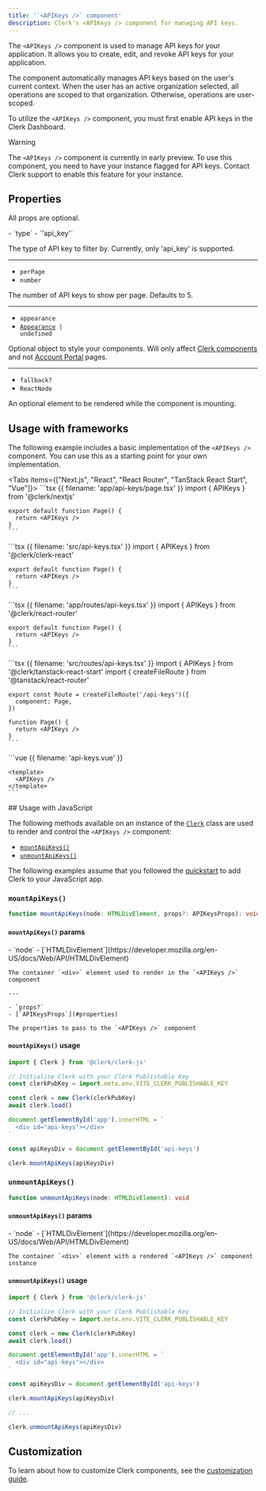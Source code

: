 ```yaml
---
title: '`<APIKeys />` component'
description: Clerk's <APIKeys /> component for managing API keys.
---
```


The `<APIKeys />` component is used to manage API keys for your application. It allows you to create, edit, and revoke API keys for your application.

The component automatically manages API keys based on the user's current context. When the user has an active organization selected, all operations are scoped to that organization. Otherwise, operations are user-scoped.

To utilize the `<APIKeys />` component, you must first enable API keys in the Clerk Dashboard.

> [!WARNING]
> The `<APIKeys />` component is currently in early preview. To use this component, you need to have your instance flagged for API keys. Contact Clerk support to enable this feature for your instance.

## Properties

All props are optional.

<Properties>
  - `type`
  - `'api_key'`

  The type of API key to filter by. Currently, only 'api\_key' is supported.

  ---

  - `perPage`
  - `number`

  The number of API keys to show per page. Defaults to 5.

  ---

  - `appearance`
  - <code>[Appearance](/docs/customization/overview) | undefined</code>

  Optional object to style your components. Will only affect [Clerk components](/docs/components/overview) and not [Account Portal](/docs/account-portal/overview) pages.

  ---

  - `fallback?`
  - `ReactNode`

  An optional element to be rendered while the component is mounting.
</Properties>

## Usage with frameworks

The following example includes a basic implementation of the `<APIKeys />` component. You can use this as a starting point for your own implementation.

<Tabs items={["Next.js", "React", "React Router", "TanStack React Start", "Vue"]}>
  <Tab>
    ```tsx {{ filename: 'app/api-keys/page.tsx' }}
    import { APIKeys } from '@clerk/nextjs'

    export default function Page() {
      return <APIKeys />
    }
    ```
  </Tab>

  <Tab>
    ```tsx {{ filename: 'src/api-keys.tsx' }}
    import { APIKeys } from '@clerk/clerk-react'

    export default function Page() {
      return <APIKeys />
    }
    ```
  </Tab>

  <Tab>
    ```tsx {{ filename: 'app/routes/api-keys.tsx' }}
    import { APIKeys } from '@clerk/react-router'

    export default function Page() {
      return <APIKeys />
    }
    ```
  </Tab>

  <Tab>
    ```tsx {{ filename: 'src/routes/api-keys.tsx' }}
    import { APIKeys } from '@clerk/tanstack-react-start'
    import { createFileRoute } from '@tanstack/react-router'

    export const Route = createFileRoute('/api-keys')({
      component: Page,
    })

    function Page() {
      return <APIKeys />
    }
    ```
  </Tab>

  <Tab>
    ```vue {{ filename: 'api-keys.vue' }}
    <script setup lang="ts">
    import { APIKeys } from '@clerk/vue'
    </script>

    <template>
      <APIKeys />
    </template>
    ```
  </Tab>
</Tabs>

<If sdk="js-frontend">
  ## Usage with JavaScript

  The following methods available on an instance of the [`Clerk`](/docs/references/javascript/clerk) class are used to render and control the `<APIKeys />` component:

  - [`mountApiKeys()`](#mount-api-keys)
  - [`unmountApiKeys()`](#unmount-api-keys)

  The following examples assume that you followed the [quickstart](/docs/quickstarts/javascript) to add Clerk to your JavaScript app.

  ### `mountApiKeys()`

  ```typescript
  function mountApiKeys(node: HTMLDivElement, props?: APIKeysProps): void
  ```

  #### `mountApiKeys()` params

  <Properties>
    - `node`
    - [`HTMLDivElement`](https://developer.mozilla.org/en-US/docs/Web/API/HTMLDivElement)

    The container `<div>` element used to render in the `<APIKeys />` component

    ---

    - `props?`
    - [`APIKeysProps`](#properties)

    The properties to pass to the `<APIKeys />` component
  </Properties>

  #### `mountApiKeys()` usage

  ```js {{ filename: 'main.js', mark: [15] }}
  import { Clerk } from '@clerk/clerk-js'

  // Initialize Clerk with your Clerk Publishable Key
  const clerkPubKey = import.meta.env.VITE_CLERK_PUBLISHABLE_KEY

  const clerk = new Clerk(clerkPubKey)
  await clerk.load()

  document.getElementById('app').innerHTML = `
    <div id="api-keys"></div>
  `

  const apiKeysDiv = document.getElementById('api-keys')

  clerk.mountApiKeys(apiKeysDiv)
  ```

  ### `unmountApiKeys()`

  ```typescript
  function unmountApiKeys(node: HTMLDivElement): void
  ```

  #### `unmountApiKeys()` params

  <Properties>
    - `node`
    - [`HTMLDivElement`](https://developer.mozilla.org/en-US/docs/Web/API/HTMLDivElement)

    The container `<div>` element with a rendered `<APIKeys />` component instance
  </Properties>

  #### `unmountApiKeys()` usage

  ```js {{ filename: 'main.js', mark: [19] }}
  import { Clerk } from '@clerk/clerk-js'

  // Initialize Clerk with your Clerk Publishable Key
  const clerkPubKey = import.meta.env.VITE_CLERK_PUBLISHABLE_KEY

  const clerk = new Clerk(clerkPubKey)
  await clerk.load()

  document.getElementById('app').innerHTML = `
    <div id="api-keys"></div>
  `

  const apiKeysDiv = document.getElementById('api-keys')

  clerk.mountApiKeys(apiKeysDiv)

  // ...

  clerk.unmountApiKeys(apiKeysDiv)
  ```
</If>

## Customization

To learn about how to customize Clerk components, see the [customization guide](/docs/customization/overview).
